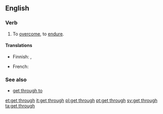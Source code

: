 ==English==

===Verb===
{{head|en|verb|head=[[get]] [[through]]}}

# To [[overcome]], to [[endure]].

====Translations====
{{trans-top|to overcome}}
* Finnish: {{t|fi|selviytyä}}, {{t|fi|suoriutua}}
{{trans-mid}}
* French: {{t+|fr|franchir}}
{{trans-bottom}}

===See also===
* [[get through to]]

[[et:get through]]
[[it:get through]]
[[pl:get through]]
[[pt:get through]]
[[sv:get through]]
[[ta:get through]]
